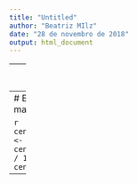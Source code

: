 ```yaml
---
title: "Untitled"
author: "Beatriz MIlz"
date: "28 de novembro de 2018"
output: html_document
---
```


---
# Exercícios
- ** Criando variáveis **
```r
centro_logistico_ha_total <- 468
centro_logistico_ha_total
```

```r
centro_logistico_ha_desmatado <- 96
centro_logistico_ha_desmatado
```

Fonte: http://www.campograndelog.com.br/projeto.php

---
# Exercícios
- ** Operações matemáticas **
```r
centro_logistico_km2_total <- centro_logistico_ha_total / 100
centro_logistico_km2_total
```

```r
centro_logistico_km2_desmatado <- centro_logistico_ha_desmatado / 100
centro_logistico_km2_desmatado
```
---